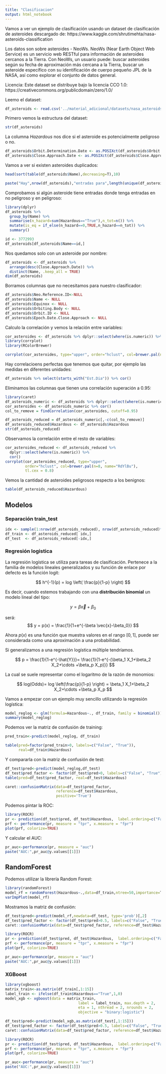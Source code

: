 ```yaml
---
title: "Clasificacion"
output: html_notebook
---
```



Vamos a ver un ejemplo de clasificación usando un dataset de clasificación de asteroides descargado de:
https://www.kaggle.com/shrutimehta/nasa-asteroids-classification

Los datos son sobre asteroides - NeoWs.
NeoWs (Near Earth Object Web Service) es un servicio web RESTful para información de asteroides cercanos a la Tierra. Con NeoWs, un usuario puede: buscar asteroides según su fecha de aproximación más cercana a la Tierra, buscar un asteroide específico con su identificación de cuerpo pequeño JPL de la NASA, así como explorar el conjunto de datos general.

Licencia:
Este dataset se distribuye bajo la licencia CCO 1.0: https://creativecommons.org/publicdomain/zero/1.0/


Leemo el dataset:
```r
df_asteroids <- read.csv('../material_adicional/datasets/nasa_asteroids.csv')
```

Primero  vemos la estructura del dataset:
```r
str(df_asteroids)
```

La columna *Hazardous* nos dice si el asteroide es potencialmente peligroso o no.
```r
df_asteroids$Orbit.Determination.Date <- as.POSIXct(df_asteroids$Orbit.Determination.Date)
df_asteroids$Close.Approach.Date <- as.POSIXct(df_asteroids$Close.Approach.Date )
```


Vamos a ver si existen asteroides duplicados:
```r
head(sort(table(df_asteroids$Name),decreasing=T),10)
```

```r
paste("Hay",nrow(df_asteroids),"entradas para",length(unique(df_asteroids$Name)),"asteroides")
```

Comprobamos si algún asteroide tiene entradas donde tenga entradas en no peligroso y en peligroso:
```r
library(dplyr)
df_asteroids %>% 
  group_by(Name) %>% 
  summarise(n_hazard=sum(Hazardous=="True"),n_tot=n()) %>% 
  mutate(is_eq = if_else(n_hazard==0,TRUE,n_hazard==n_tot)) %>% 
  summary()
```


```r
id <- 3772993
df_asteroids[df_asteroids$Name==id,]
```

Nos quedamos solo con un asteroide por nombre:
```r
df_asteroids <- df_asteroids %>% 
  arrange(desc(Close.Approach.Date)) %>% 
  distinct(Name, .keep_all = TRUE)
dim(df_asteroids)
```

Borramos columnas que no necesitamos para nuestro clasificador:
```r
df_asteroids$Neo.Reference.ID<-NULL
df_asteroids$Name <- NULL
df_asteroids$Equinox <- NULL
df_asteroids$Orbiting.Body <- NULL
df_asteroids$Orbit.ID <- NULL
df_asteroids$Epoch.Date.Close.Approach <- NULL
```

Calculo la correlación y vemos la relación entre variables:
```r
cor_asteroides <- df_asteroids %>% dplyr::select(where(is.numeric)) %>% cor()
library(corrplot)
library(RColorBrewer)

corrplot(cor_asteroides, type="upper", order="hclust", col=brewer.pal(n=8, name="RdYlBu"), tl.cex = 0.8)
```

Hay correlacioens perfectas que tenemos que quitar, por ejemplo las medidas en diferentes unidades:
```r
df_asteroids %>% select(starts_with("Est.Dia")) %>% cor()
```

Eliminamos las columnas que tienen una correlación superación a 0.95:
```r
library(caret)
df_asteroids_numeric <- df_asteroids %>% dplyr::select(where(is.numeric)) 
cor_asteroides <- df_asteroids_numeric %>% cor()
col_to_remove = findCorrelation(cor_asteroides, cutoff=0.95) 

df_asteroids_reduced = df_asteroids_numeric[,-c(col_to_remove)]
df_asteroids_reduced$Hazardous <- df_asteroids$Hazardous 
str(df_asteroids_reduced)
```

Observamos la correlación entre el resto de variables:
```r
cor_asteroides_reduced <- df_asteroids_reduced %>% 
  dplyr::select(where(is.numeric)) %>% 
  cor()
corrplot(cor_asteroides_reduced, type="upper", 
         order="hclust", col=brewer.pal(n=8, name="RdYlBu"), 
         tl.cex = 0.8)
```
Vemos la cantidad de asteroides peligrosos respecto a los benignos:
```r
table(df_asteroids_reduced$Hazardous)
```


## Modelos

### Separación train_test

```r
idx <- sample(1:nrow(df_asteroids_reduced), nrow(df_asteroids_reduced)*0.7)
df_train <- df_asteroids_reduced[ idx,]
df_test  <- df_asteroids_reduced[-idx,]
```

### Regresión logistica

La regresión logística se utiliza para tareas de clasificación. Pertenece a la familia de modelos lineales generalizados y su función de enlace por defecto es la función logit:

$$
h^{-1}(p) = log \left( \frac{p}{1-p} \right)
$$

Es decir, cuando estemos trabajando con una **distribución binomial** un modelo lineal del tipo:

$$
y = \beta \vec{x}+\beta_0
$$

será:
$$
y = p(x) = \frac{1}{1+e^{-\beta \vec{x}-\beta_0}} 
$$

Ahora $p(x)$ es una función que muestra valores en el rango $[0,1]$, puede ser considerada como una aproximación a una probabilidad.

Si generalizamos a una regresión logística múltiple tendríamos.


$$
    p = \frac{1}{1-e^{-\hat{Y}}}= \frac{1}{1-e^{-(\beta_1 X_1+\beta_2 X_2+\cdots +\beta_p X_p)}}   
$$

La cual se suele representar como el logaritmo de la razón de monomios:

$$
 log(Odds)= log \left(\frac{p}{1-p} \right) = \beta_1 X_1+\beta_2 X_2+\cdots +\beta_p X_p
$$

Vamos a empezar con un ejemplo muy sencillo utilizando la regresión logística:
```r
model_reglog <- glm(formula=Hazardous~., df_train, family = binomial())
summary(model_reglog)
```

Podemos ver la matriz de confusión de training:
```r
pred_train<-predict(model_reglog, df_train)

table(pred=factor(pred_train>0, labels=c("False", "True")), 
      real=df_train$Hazardous)
```



Y compararla con la matriz de confusión de test:
```r
df_test$pred<-predict(model_reglog,df_test)
df_test$pred_factor <- factor(df_test$pred>0, labels=c("False", "True"))
table(pred=df_test$pred_factor, real=df_test$Hazardous)
```

```r
caret::confusionMatrix(data=df_test$pred_factor, 
                       reference=df_test$Hazardous,
                       positive='True')
```


Podemos pintar la ROC:
```r
library(ROCR)
pr <- prediction(df_test$pred, df_test$Hazardous,  label.ordering=c("False","True"))
prf <- performance(pr, measure = "tpr", x.measure = "fpr")
plot(prf, colorize=TRUE)
```

Y calcular el AUC:
```r
pr_auc<-performance(pr, measure = "auc")
paste("AUC:",pr_auc@y.values[[1]])
```


## RandomForest

Podemos utilizar la librería Random Forest:

```r
library(randomForest)
model_rf = randomForest(Hazardous~.,data=df_train,ntree=50,importance=T)
varImpPlot(model_rf)
```

Mostramos la matriz de confusión:
```r
df_test$pred<-predict(model_rf,newdata=df_test, type='prob')[,2]
df_test$pred_factor <- factor(df_test$pred>0.5, labels=c("False", "True"))
caret::confusionMatrix(data=df_test$pred_factor, reference=df_test$Hazardous)
```

```r
library(ROCR)
pr <- prediction(df_test$pred, df_test$Hazardous,  label.ordering=c("False","True"))
prf <- performance(pr, measure = "tpr", x.measure = "fpr")
plot(prf, colorize=TRUE)
```
```r
pr_auc<-performance(pr, measure = "auc")
paste("AUC:",pr_auc@y.values[[1]])
```
### XGBoost

```r
library(xgboost)
matrix_train<-as.matrix(df_train[,1:15])
label_train <- ifelse(df_train$Hazardous=="True",1,0)
model_xgb <- xgboost(data = matrix_train, 
                                 label = label_train, max.depth = 2, 
                                 eta = 1, nthread = 2, nrounds = 2, 
                                 objective = "binary:logistic")

```



```r
df_test$pred<-predict(model_xgb,as.matrix(df_test[,1:15]))
df_test$pred_factor <- factor(df_test$pred>0.5, labels=c("False", "True"))
caret::confusionMatrix(data=df_test$pred_factor, reference=df_test$Hazardous)
```

```r
library(ROCR)
pr <- prediction(df_test$pred, df_test$Hazardous,  label.ordering=c("False","True"))
prf <- performance(pr, measure = "tpr", x.measure = "fpr")
plot(prf, colorize=TRUE)
```

```r
pr_auc<-performance(pr, measure = "auc")
paste("AUC:",pr_auc@y.values[[1]])
```



